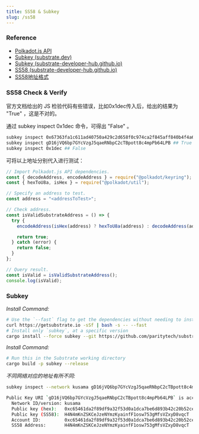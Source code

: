```yaml
---
title: SS58 & Subkey
slug: /ss58
---
```


### Reference
- [Polkadot.js API](https://polkadot.js.org/docs/api/)
- [Subkey (substrate.dev)](https://substrate.dev/docs/en/knowledgebase/integrate/subkey)
- [Subkey (substrate-developer-hub.github.io)](https://github.com/substrate-developer-hub/substrate-developer-hub.github.io/edit/source/docs/knowledgebase/integrate/subkey.md)
- [SS58 (substrate-developer-hub.github.io)](https://github.com/substrate-developer-hub/substrate-developer-hub.github.io/edit/source/docs/knowledgebase/advanced/ss58-address-format.md)
- [SS58地址格式](https://substrate.dev/docs/zh-CN/knowledgebase/advanced/ss58-address-format)

### SS58 Check & Verify

官方文档给出的 JS 检验代码有些错误，比如0x1dec传入后，给出的结果为 "True" ，这是不对的。

通过 subkey inspect 0x1dec 命令，可得出 "False" 。

```bash
subkey inspect 0x67363fa1c611ad40750a429c2d658f0c974ca2f845aff840b4f4a6ef1243cc6d ## True
subkey inspect gD16jVQ6bp7GYcVzgJ5qaeRNbpC2cTBpott8c4mpPb64LPB ## True
subkey inspect 0x1dec ## False
```

可将以上地址分别代入进行测试：

```javascript
// Import Polkadot.js API dependencies.
const { decodeAddress, encodeAddress } = require("@polkadot/keyring");
const { hexToU8a, isHex } = require("@polkadot/util");

// Specify an address to test.
const address = "<addressToTest>";

// Check address.
const isValidSubstrateAddress = () => {
  try {
    encodeAddress(isHex(address) ? hexToU8a(address) : decodeAddress(address));

    return true;
  } catch (error) {
    return false;
  }
};

// Query result.
const isValid = isValidSubstrateAddress();
console.log(isValid);
```

### Subkey

_Install Command:_
```bash
# Use the `--fast` flag to get the dependencies without needing to install the Substrate and Subkey binary
curl https://getsubstrate.io -sSf | bash -s -- --fast 
# Install only `subkey`, at a specific version
cargo install --force subkey --git https://github.com/paritytech/substrate --version 2.0.1 --locked
```

_Install Command:_
```bash
# Run this in the Substrate working directory
cargo build -p subkey --release
```

_不同网络对应的地址有所不同:_
```bash
subkey inspect --network kusama gD16jVQ6bp7GYcVzgJ5qaeRNbpC2cTBpott8c4mpPb64LPB

Public Key URI `gD16jVQ6bp7GYcVzgJ5qaeRNbpC2cTBpott8c4mpPb64LPB` is account:
  Network ID/version: kusama
  Public key (hex):   0xc65461da2f89df9a32f53d0a1dca7be6d893b42c20b52ce1e7cabaccecdc7445
  Public key (SS58):  H4N4mKnZSKCeJzeNYmzKyainfF1osw753gMfsVZxyD8vqcT
  Account ID:         0xc65461da2f89df9a32f53d0a1dca7be6d893b42c20b52ce1e7cabaccecdc7445
  SS58 Address:       H4N4mKnZSKCeJzeNYmzKyainfF1osw753gMfsVZxyD8vqcT
```
